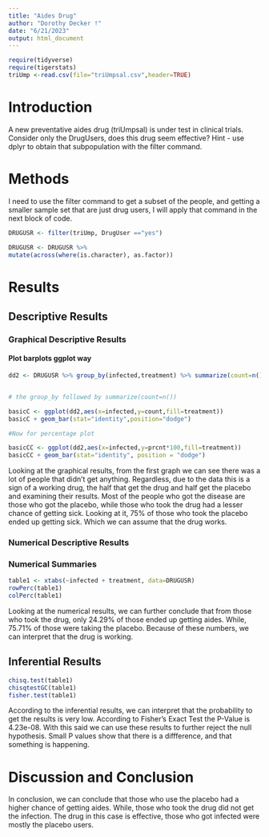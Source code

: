 ```yaml
---
title: "Aides Drug"
author: "Dorothy Decker !"
date: "6/21/2023"
output: html_document
---
```


```r
require(tidyverse)
require(tigerstats)
triUmp <-read.csv(file="triUmpsal.csv",header=TRUE)
```

# Introduction

<!--In this section you explain what you are trying to show.  Where did the data come from?  What is the research or other question you are trying to answer?.  If you skimp in this section expect to be marked down in your grade. Paint a picture of the project a couple of paragraphs is expected!-->

A new  preventative aides drug (triUmpsal) is under test in clinical trials. Consider only the DrugUsers, does this drug seem effective?  Hint - use dplyr to obtain that subpopulation with the filter command.

# Methods

<!--Decide on your methods:  use "variable analysis" or other appropriate descriptors.  Make sure to choose at least one graphical method and at least one numerical method. Discuss what data manipulations may be needed for example subsetting or other binning procedures and what sort of graphical displays and inferential tools will be used!-->

I need to use the filter command to get a subset of the people, and getting a smaller sample set that are just drug users, I will apply that command in the next block of code. 


```r
DRUGUSR <- filter(triUmp, DrugUser =="yes")
```


```r
DRUGUSR <- DRUGUSR %>%
mutate(across(where(is.character), as.factor))
```

# Results



<!--Divide this section into two sub-sections:  One for your descriptive  results and one for your inferential results.!-->

## Descriptive Results

### Graphical Descriptive Results

<!--Graphical results here.  Make sure to show your code.  Provide appropriate labels for axes, giving units if possible, and provide a good title for the graph, too.  Use the graphical results to describe the patterns if any that exist in the data as focused toward the research question. Bottom line is to explain the features of the graph that are relevant to conforming or departing to what is expected by your null hypothesis !-->


#### Plot barplots ggplot way

```r
dd2 <- DRUGUSR %>% group_by(infected,treatment) %>% summarize(count=n()) %>% mutate(prcnt=count/sum(count))


# the group_by followed by summarize(count=n())

basicC <- ggplot(dd2,aes(x=infected,y=count,fill=treatment))
basicC + geom_bar(stat="identity",position="dodge")

#Now for percentage plot

basicCC <- ggplot(dd2,aes(x=infected,y=prcnt*100,fill=treatment)) 
basicCC + geom_bar(stat="identity", position = "dodge")
```
  
Looking at the graphical results, from the first graph we can see there was a lot of people that didn't get anything. Regardless, due to the data this is a sign of a working drug, the half that get the drug and half get the placebo and examining their results. Most of the people who got the disease are those who got the placebo, while those who took the drug had a lesser chance of getting sick. Looking at it, 75% of those who took the placebo ended up getting sick. Which we can assume that the drug works.

### Numerical Descriptive Results

<!--Numerical results go here. Use the numerical results to describe the patterns if any that exist in the data as focused toward the research question!-->
### Numerical Summaries  

```r
table1 <- xtabs(~infected + treatment, data=DRUGUSR)
rowPerc(table1)
colPerc(table1)
```

Looking at the numerical results, we can further conclude that from those who took the drug, only 24.29% of those ended up getting aides. While, 75.71% of those were taking the placebo. Because of these numbers, we can interpret that the drug is working. 


## Inferential Results

<!--State hypothesis clearly.  Make sure your discussion of the inferential test covers all the aspects that the test output produces, such as test statistic, p-value etc.  Make a decision about the null hypothesis, explain the assumptions on which the selected test/procedure was based, and why the chosen procedure satisfys the assumptions and is appropriate to answer the research question!-->

```r
chisq.test(table1)
chisqtestGC(table1)
fisher.test(table1)
```

According to the inferential results, we can interpret that the probability to get the results is very low. According to Fisher's Exact Test the P-Value is 4.23e-08. With this said we can use these results to further reject the null hypothesis. Small P values show that there is a diffference, and that something is happening.

# Discussion and Conclusion

<!--Discussion and conclusion here.  If you found a relationship be sure to consider whether the relationship occurs because one of the variavbles causes the other, or whether they perhasps are related for some other reason.  Watch the chapter 6 videos from the GeorgeTown videos collection.!-->


In conclusion, we can conclude that those who use the placebo had a higher chance of getting aides. While, those who took the drug did not get the infection. The drug in this case is effective, those who got infected were mostly the placebo users.

